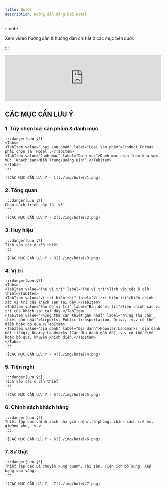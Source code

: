 ```yaml
---
title: Hotel
description: Hướng dẫn đăng bài Hotel
---
```



:::note

Xem video hướng dẫn & hướng dẫn chi tiết ở các mục bên dưới.

:::

<iframe width="100%" style={{"aspect-ratio": "16 / 9"}} src="https://www.loom.com/embed/66bc3d167010429b9084b30259815359?sid=c5ad2fbd-2b9d-4ce0-946c-9a299d5c8495" title="YouTube video player" frameborder="0" allow="accelerometer; autoplay; clipboard-write; encrypted-media; gyroscope; picture-in-picture; web-share" referrerpolicy="strict-origin-when-cross-origin" allowfullscreen></iframe>

## CÁC MỤC CẦN LƯU Ý

### 1. Tùy chọn loại sản phẩm & danh mục

    :::danger[Lưu ý!]
    <Tabs>
    <TabItem value="Loại sản phẩm" label="Loại sản phẩm">Product Format phải chọn là `Hotel`.</TabItem>
    <TabItem value="Danh mục" label="Danh mục">Danh mục chọn theo khu vực. VD: `Khách sạn/Miền Trung/Quảng Bình`.</TabItem>
    </Tabs>
    :::

    ![CÁC MỤC CẦN LƯU Ý - 1](./img/hotel/1.png)

### 2. Tổng quan

    :::danger[Lưu ý!]
    Chọn cách trình bày là `v3`
    :::

    ![CÁC MỤC CẦN LƯU Ý - 2](./img/hotel/2.png)

### 3. Huy hiệu

    :::danger[Lưu ý!]
    Tích vào các ô cần thiết
    :::

    ![CÁC MỤC CẦN LƯU Ý - 3](./img/hotel/3.png)
    
### 4. Vị trí

    :::danger[Lưu ý!]
    <Tabs>
    <TabItem value="Thẻ vị trí" label="Thẻ vị trí">Tích vào các ô cần thiết</TabItem>
    <TabItem value="Vị trí hiển thị" label="Vị trí hiển thị">Điền chính xác vị trí của khách sạn tại đây.</TabItem>
    <TabItem value="Bản đồ vị trí" label="Bản đồ vị trí">Điền chính xác vị trí của khách sạn tại đây.</TabItem>
    <TabItem value="Những thứ cần thiết gần nhất" label="Những thứ cần thiết gần nhất">Airports, Public transportation, Drive, .v.v có thể điền hoặc bỏ qua.</TabItem>
    <TabItem value="Địa danh" label="Địa danh">Popular Landmarks (địa danh nổi tiếng), Nearby Landmarks (Các địa danh gần đó),.v.v có thể điền hoặc bỏ qua, khuyến khích điền.</TabItem>
    </Tabs>
    :::

    ![CÁC MỤC CẦN LƯU Ý - 4](./img/hotel/4.png)

### 5. Tiện nghi

    :::danger[Lưu ý!]
    Tích vào các ô cần thiết
    :::

    ![CÁC MỤC CẦN LƯU Ý - 5](./img/hotel/5.png)

### 6. Chính sách khách hàng

    :::danger[Lưu ý!]
    Thiết lập các chính sách như giờ nhận/trả phòng, chính sách trẻ em, giường phụ, .v.v
    :::

    ![CÁC MỤC CẦN LƯU Ý - 6](./img/hotel/6.png)
    
### 7. Sự thật

    :::danger[Lưu ý!]
    Thiết lập các Di chuyển xung quanh, Tài sản, Tiện ích bổ sung, Xếp hạng sao vàng.
    :::

    ![CÁC MỤC CẦN LƯU Ý - 7](./img/hotel/7.png)
